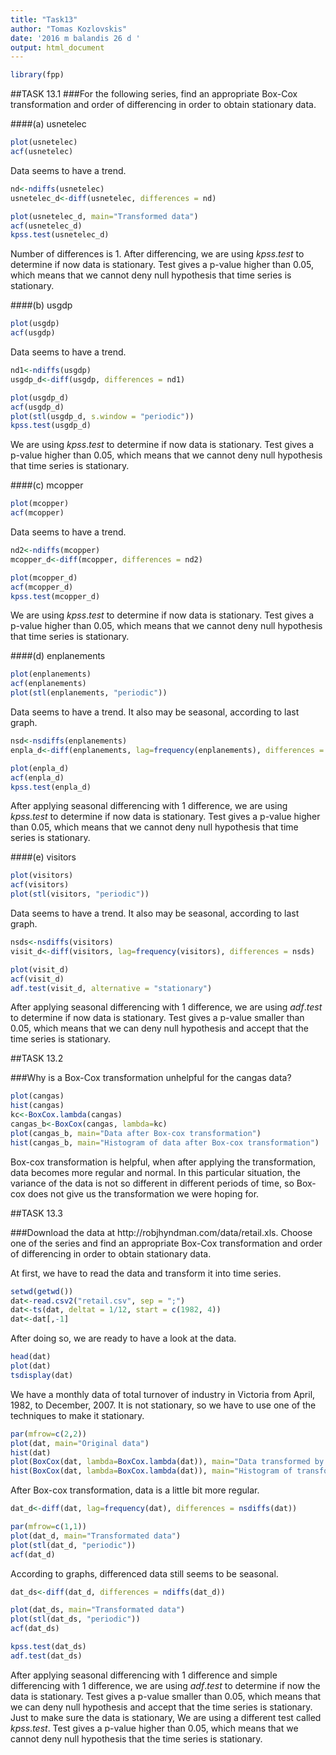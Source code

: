 ```yaml
---
title: "Task13"
author: "Tomas Kozlovskis"
date: '2016 m balandis 26 d '
output: html_document
---
```

```r
library(fpp)
```

##TASK 13.1
###For the following series, find an appropriate Box-Cox transformation and order of differencing in order to obtain stationary data.

####(a) usnetelec
```r
plot(usnetelec)
acf(usnetelec)
```

Data seems to have a trend.

```r
nd<-ndiffs(usnetelec)
usnetelec_d<-diff(usnetelec, differences = nd)
```
```r
plot(usnetelec_d, main="Transformed data")
acf(usnetelec_d)
kpss.test(usnetelec_d)

```

Number of differences is 1. After differencing, we are using $kpss.test$ to determine if now data is stationary. Test gives a p-value higher than 0.05, which means that we cannot deny null hypothesis that time series is stationary.


####(b) usgdp
```r
plot(usgdp)
acf(usgdp)
```

Data seems to have a trend.

```r
nd1<-ndiffs(usgdp)
usgdp_d<-diff(usgdp, differences = nd1)
```
```r
plot(usgdp_d)
acf(usgdp_d)
plot(stl(usgdp_d, s.window = "periodic"))
kpss.test(usgdp_d)
```

We are using $kpss.test$ to determine if now data is stationary. Test gives a p-value higher than 0.05, which means that we cannot deny null hypothesis that time series is stationary.

####(c) mcopper

```r
plot(mcopper)
acf(mcopper)
```

Data seems to have a trend.

```r
nd2<-ndiffs(mcopper)
mcopper_d<-diff(mcopper, differences = nd2)
```
```r
plot(mcopper_d)
acf(mcopper_d)
kpss.test(mcopper_d)
```

We are using $kpss.test$ to determine if now data is stationary. Test gives a p-value higher than 0.05, which means that we cannot deny null hypothesis that time series is stationary.

####(d) enplanements

```r
plot(enplanements)
acf(enplanements)
plot(stl(enplanements, "periodic"))
```

Data seems to have a trend. It also may be seasonal, according to last graph.

```r
nsd<-nsdiffs(enplanements)
enpla_d<-diff(enplanements, lag=frequency(enplanements), differences = nsd)
```
```r
plot(enpla_d)
acf(enpla_d)
kpss.test(enpla_d)
```

After applying seasonal differencing with 1 difference, we are using $kpss.test$ to determine if now data is stationary. Test gives a p-value higher than 0.05, which means that we cannot deny null hypothesis that time series is stationary.

####(e) visitors

```r
plot(visitors)
acf(visitors)
plot(stl(visitors, "periodic"))
```

Data seems to have a trend. It also may be seasonal, according to last graph.

```r
nsds<-nsdiffs(visitors)
visit_d<-diff(visitors, lag=frequency(visitors), differences = nsds)
```
```r
plot(visit_d)
acf(visit_d)
adf.test(visit_d, alternative = "stationary")
```

After applying seasonal differencing with 1 difference, we are using $adf.test$ to determine if now data is stationary. Test gives a p-value smaller than 0.05, which means that we can deny null hypothesis and accept that the time series is stationary.

##TASK 13.2

###Why is a Box-Cox transformation unhelpful for the cangas data?
```r
plot(cangas)
hist(cangas)
kc<-BoxCox.lambda(cangas)
cangas_b<-BoxCox(cangas, lambda=kc)
plot(cangas_b, main="Data after Box-cox transformation")
hist(cangas_b, main="Histogram of data after Box-cox transformation")
```

Box-cox transformation is helpful, when after applying the transformation, data becomes more regular and normal. In this particular situation, the variance of the data is not so different in different periods of time, so Box-cox does not give us the transformation we were hoping for.

##TASK 13.3

###Download the data at http://robjhyndman.com/data/retail.xls. Choose one of the series and find an appropriate Box-Cox transformation and order of differencing in order to obtain stationary data.

At first, we have to read the data and transform it into time series.

```r
setwd(getwd())
dat<-read.csv2("retail.csv", sep = ";")
dat<-ts(dat, deltat = 1/12, start = c(1982, 4))
dat<-dat[,-1]
```

After doing so, we are ready to have a look at the data.

```r
head(dat)
plot(dat)
tsdisplay(dat)
```

We have a monthly data of total turnover of industry in Victoria from April, 1982, to December, 2007. It is not stationary, so we have to use one of the techniques to make it stationary.

```r
par(mfrow=c(2,2))
plot(dat, main="Original data") 
hist(dat)
plot(BoxCox(dat, lambda=BoxCox.lambda(dat)), main="Data transformed by Box-cox")
hist(BoxCox(dat, lambda=BoxCox.lambda(dat)), main="Histogram of transformed data")
```

After Box-cox transformation, data is a little bit more regular.

```r
dat_d<-diff(dat, lag=frequency(dat), differences = nsdiffs(dat))
```
```r
par(mfrow=c(1,1))
plot(dat_d, main="Transformated data")
plot(stl(dat_d, "periodic"))
acf(dat_d)
```

According to graphs, differenced data still seems to be seasonal.

```r
dat_ds<-diff(dat_d, differences = ndiffs(dat_d))
```
```r
plot(dat_ds, main="Transformated data")
plot(stl(dat_ds, "periodic"))
acf(dat_ds)
```
```r
kpss.test(dat_ds)
adf.test(dat_ds)
```

After applying seasonal differencing with 1 difference and simple differencing with 1 difference, we are using $adf.test$ to determine if now the data is stationary. Test gives a p-value smaller than 0.05, which means that we can deny null hypothesis and accept that the time series is stationary. Just to make sure the data is stationary, We are using a different test called $kpss.test$. Test gives a p-value higher than 0.05, which means that we cannot deny null hypothesis that the time series is stationary.

